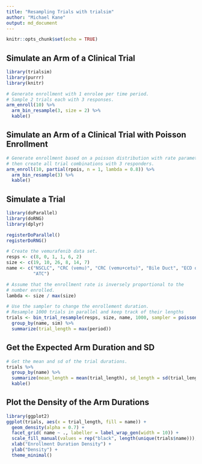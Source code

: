 ```yaml
---
title: "Resampling Trials with trialsim"
author: "Michael Kane"
output: md_document
---
```


```r
knitr::opts_chunk$set(echo = TRUE)
```

## Simulate an Arm of a Clinical Trial

```r
library(trialsim)
library(purrr)
library(knitr)

# Generate enrollment with 1 enrolee per time period.
# Sample 2 trials each with 3 responses.
arm_enroll(10) %>%
  arm_bin_resample(3, size = 2) %>% 
  kable()
```

## Simulate an Arm of a Clinical Trial with Poisson Enrollment

```r
# Generate enrollment based on a poisson distribution with rate parameter 0.8
# then create all trial combinations with 3 responders.
arm_enroll(10, partial(rpois, n = 1, lambda = 0.8)) %>%
  arm_bin_resample(3) %>%
  kable()
```

## Simulate a Trial

```r
library(doParallel)
library(doRNG)
library(dplyr)

registerDoParallel()
registerDoRNG()

# Create the vemurafenib data set.
resps <- c(8, 0, 1, 1, 6, 2)
size <- c(19, 10, 26, 8, 14, 7)
name <- c("NSCLC", "CRC (vemu)", "CRC (vemu+cetu)", "Bile Duct", "ECD or LCH",
          "ATC")

# Assume that the enrollment rate is inversely proportional to the
# number enrolled.
lambda <- size / max(size)

# Use the sampler to change the enrollement duration.
# Resample 1000 trials in parallel and keep track of their lengths
trials <- bin_trial_resample(resps, size, name, 1000, sampler = poisson_sampler(lambda)) %>%
  group_by(name, sim) %>% 
  summarize(trial_length = max(period))
```

## Get the Expected Arm Duration and SD

```r
# Get the mean and sd of the trial durations.
trials %>%
  group_by(name) %>% 
  summarize(mean_length = mean(trial_length), sd_length = sd(trial_length)) %>%
  kable()
```

## Plot the Density of the Arm Durations

```r
library(ggplot2)
ggplot(trials, aes(x = trial_length, fill = name)) +
  geom_density(alpha = 0.7) +
  facet_grid( name ~ ., labeller = label_wrap_gen(width = 10)) +
  scale_fill_manual(values = rep("black", length(unique(trials$name))), guide = FALSE) +
  xlab("Enrollment Duration Density") +
  ylab("Density") +
  theme_minimal()

```

